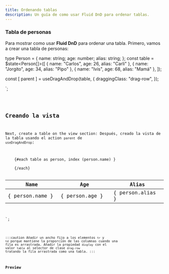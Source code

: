 ```yaml
---
title: Ordenando tablas
description: Un guía de como usar Fluid DnD para ordenar tablas.
---
```



### Tabla de personas

Para mostrar como usar **Fluid DnD** para ordenar una tabla.
Primero, vamos a crear una tabla de personas:


type Person = {
  name: string;
  age: number;
  alias: string;
};
const table = $state<Person[]>([
  { name: "Carlos", age: 26, alias: "Carli" },
  { name: "Jorgito", age: 34, alias: "Pipo" },
  { name: "Ivis", age: 68, alias: "Mamá" },
]);

const [ parent ] = useDragAndDrop<Person>(table, {
  draggingClass: "drag-row",
});

</script>`;

<Code code={listOfNumbers} lang="svelte" />

## Creando la vista

Next, create a table on the view section:
Después, creado la vista de la tabla usando el action `parent` de `useDragAndDrop`:

<table class="table-auto border-collapse">
    <thead>
      <tr>
        <th>Name</th>
        <th>Age</th>
        <th>Alias</th>
      </tr>
    </thead>
  <tbody use:parent>
    {#each table as person, index (person.name) }
      <tr data-index={index}>
        <td>{ person.name }</td>
        <td>{ person.age }</td>
        <td>{ person.alias }</td>
      </tr>
    {/each}
  </tbody>
  </table>
<style scoped>
/*...*/
table tbody tr td {
  width: 33.3%;
}
.drag-row {
  background-color: var(--sl-color-text-accent) !important;
  color: var(--sl-color-text-invert);
  display: table;
}

</style>
`;

<Code code={tableView} lang="svelte" />

:::caution
Añadir un ancho fijo a los elementos `tr` y `td` porque mantiene la proporción de las columnas cuando una fila es arrastrada.
Añadir la propiedad `display` con el valor `table` al selector de clase `drag-row` tratando la fila arrastrada como una tabla.
:::

### Preview

<div class="pl-8">
  <SortingTable client:load />
</div>
